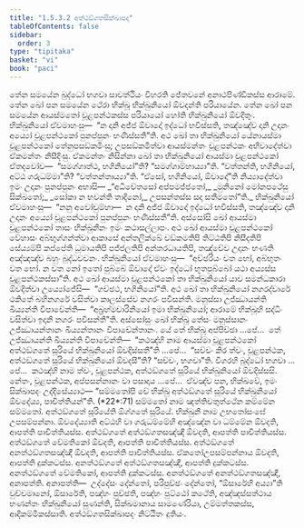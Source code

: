 ```yaml
---
title: "1.5.3.2 අත්ථඞ්ගතසික්ඛාපද"
tableOfContents: false
sidebar:
  order: 3
type: "tipitaka"
basket: "vi"
book: "paci"
---
```



<DynamicBreadcrumb />

<Division number="153" book="paci">

<Paragraph number="517" book="paci">
තේන සමයේන බුද්ධෝ භගවා සාවත්ථියං විහරති ජේතවනේ අනාථපිණ්ඩිකස්ස ආරාමේ. තේන ඛෝ පන සමයේන ථේරා භික්ඛූ භික්ඛුනියෝ ඕවදන්ති පරියායේන. තේන ඛෝ පන සමයේන ආයස්මතෝ චූළපන්ථකස්ස පරියායෝ හෝති භික්ඛුනියෝ ඕවදිතුං. භික්ඛුනියෝ ඒවමාහංසු—  “න දානි අජ්ජ ඕවාදෝ ඉද්ධෝ භවිස්සති, තඤ්ඤේව දානි උදානං අය්‍යෝ චූළපන්ථකෝ පුනප්පුනං භණිස්සතී”ති. අථ ඛෝ තා භික්ඛුනියෝ යේනායස්මා චූළපන්ථකෝ තේනුපසඞ්කමිංසු; උපසඞ්කමිත්වා ආයස්මන්තං චූළපන්ථකං අභිවාදේත්වා ඒකමන්තං නිසීදිංසු. ඒකමන්තං නිසින්නා ඛෝ තා භික්ඛුනියෝ ආයස්මා චූළපන්ථකෝ ඒතදවෝච—  “සමග්ගාත්ථ, භගිනියෝ”ති? “සමග්ගාම්හාය්‍යා”ති. “වත්තන්ති, භගිනියෝ, අට්ඨ ගරුධම්මා”ති? “වත්තන්තාය්‍යා”ති. “ඒසෝ, භගිනියෝ, ඕවාදෝ”ති නිය්‍යාදේත්වා ඉමං උදානං පුනප්පුනං අභාසි—
</Paragraph>

<Paragraph number="518" type="verses" book="paci">
_“අධිචේතසෝ අප්පමජ්ජතෝ,_  
_මුනිනෝ මෝනපථේසු සික්ඛතෝ;_  
_සෝකා න භවන්ති තාදිනෝ,_  
උපසන්තස්ස සදා සතීමතෝ”ති._  

</Paragraph>

<Paragraph number="519" book="paci">
භික්ඛුනියෝ ඒවමාහංසු—  “නනු අවෝචුම්හා—  න දානි අජ්ජ ඕවාදෝ ඉද්ධෝ භවිස්සති, තඤ්ඤේව දානි උදානං අය්‍යෝ චූළපන්ථකෝ පුනප්පුනං භණිස්සතී”ති. අස්සෝසි ඛෝ ආයස්මා චූළපන්ථකෝ තාසං භික්ඛුනීනං ඉමං කථාසල්ලාපං. අථ ඛෝ ආයස්මා චූළපන්ථකෝ වේහාසං අබ්භුග්ගන්ත්වා ආකාසේ අන්තලික්ඛේ චඞ්කමතිපි තිට්ඨතිපි නිසීදතිපි සේය්‍යම්පි කප්පේති ධූමායතිපි පජ්ජලතිපි අන්තරධායතිපි, තඤ්චේව උදානං භණති අඤ්ඤඤ්ච බහුං බුද්ධවචනං. භික්ඛුනියෝ ඒවමාහංසු—  “අච්ඡරියං වත භෝ, අබ්භුතං වත භෝ. න වත නෝ ඉතෝ පුබ්බේ ඕවාදෝ ඒවං ඉද්ධෝ භූතපුබ්බෝ යථා අය්‍යස්ස චූළපන්ථකස්සා”ති. අථ ඛෝ ආයස්මා චූළපන්ථකෝ තා භික්ඛුනියෝ යාව සමන්ධකාරා ඕවදිත්වා උය්‍යෝජේසි—  “ගච්ඡථ, භගිනියෝ”ති.
</Paragraph>

<Paragraph number="520" book="paci">
අථ ඛෝ තා භික්ඛුනියෝ නගරද්වාරේ ථකිතේ බහිනගරේ වසිත්වා කාලස්සේව නගරං පවිසන්ති. මනුස්සා උජ්ඣායන්ති ඛිය්‍යන්ති විපාචේන්ති—  “අබ්‍රහ්මචාරිනියෝ ඉමා භික්ඛුනියෝ; ආරාමේ භික්ඛූහි සද්ධිං වසිත්වා ඉදානි නගරං පවිසන්තී”ති.
</Paragraph>

<Paragraph number="521" book="paci">
අස්සෝසුං ඛෝ භික්ඛූ තේසං මනුස්සානං උජ්ඣායන්තානං ඛිය්‍යන්තානං විපාචේන්තානං. යේ තේ භික්ඛූ අප්පිච්ඡා …පේ…  තේ උජ්ඣායන්ති ඛිය්‍යන්ති විපාචේන්ති—  “කථඤ්හි නාම ආයස්මා චූළපන්ථකෝ අත්ථඞ්ගතේ සූරියේ භික්ඛුනියෝ ඕවදිස්සතී”ති …පේ…  “සච්චං කිර ත්වං, චූළපන්ථක, අත්ථඞ්ගතේ සූරියේ භික්ඛුනියෝ ඕවදසී”ති? “සච්චං, භගවා”ති. විගරහි බුද්ධෝ භගවා …පේ…  කථඤ්හි නාම ත්වං, චූළපන්ථක, අත්ථඞ්ගතේ සූරියේ භික්ඛුනියෝ ඕවදිස්සසි. නේතං, චූළපන්ථක, අප්පසන්නානං වා පසාදාය …පේ…  ඒවඤ්ච පන, භික්ඛවේ, ඉමං සික්ඛාපදං උද්දිසේය්‍යාථ—
</Paragraph>

</Division>
<Division number="154" book="paci">

<Paragraph number="522" book="paci">
<Emphasis>“සම්මතෝපි චේ භික්ඛු අත්ථඞ්ගතේ සූරියේ භික්ඛුනියෝ ඕවදේය්‍ය, පාචිත්තියන්”</Emphasis>ති. (*22*:<Emphasis>71</Emphasis>)
</Paragraph>

</Division>
<Division number="155" book="paci">

<Paragraph number="523" book="paci">
<Emphasis>සම්මතෝ</Emphasis> නාම ඤත්තිචතුත්ථේන කම්මේන සම්මතෝ.
</Paragraph>

<Paragraph number="524" book="paci">
<Emphasis>අත්ථඞ්ගතේ සූරියේ</Emphasis>ති ඕග්ගතේ සූරියේ.
</Paragraph>

<Paragraph number="525" book="paci">
<Emphasis>භික්ඛුනී</Emphasis> නාම උභතෝසංඝේ උපසම්පන්නා.
</Paragraph>

<Paragraph number="526" book="paci">
<Emphasis>ඕවදේය්‍යා</Emphasis>ති අට්ඨහි වා ගරුධම්මේහි අඤ්ඤේන වා ධම්මේන ඕවදති, ආපත්ති පාචිත්තියස්ස.
</Paragraph>

</Division>
<Division number="156" book="paci">

<Paragraph number="527" book="paci">
අත්ථඞ්ගතේ අත්ථඞ්ගතසඤ්ඤී ඕවදති, ආපත්ති පාචිත්තියස්ස. අත්ථඞ්ගතේ වේමතිකෝ ඕවදති, ආපත්ති පාචිත්තියස්ස. අත්ථඞ්ගතේ අනත්ථඞ්ගතසඤ්ඤී ඕවදති, ආපත්ති පාචිත්තියස්ස.
</Paragraph>

<Paragraph number="528" book="paci">
ඒකතෝඋපසම්පන්නාය ඕවදති, ආපත්ති දුක්කටස්ස. අනත්ථඞ්ගතේ අත්ථඞ්ගතසඤ්ඤී, ආපත්ති දුක්කටස්ස. අනත්ථඞ්ගතේ වේමතිකෝ, ආපත්ති දුක්කටස්ස. අනත්ථඞ්ගතේ අනත්ථඞ්ගතසඤ්ඤී, අනාපත්ති.
</Paragraph>

</Division>
<Division number="157" book="paci">

<Paragraph number="529" book="paci">
අනාපත්ති—  උද්දේසං දේන්තෝ, පරිපුච්ඡං දේන්තෝ, “ඕසාරේහි අය්‍යා”ති වුච්චමානෝ, ඕසාරේති, පඤ්හං පුච්ඡති, පඤ්හං පුට්ඨෝ කථේති, අඤ්ඤස්සත්ථාය භණන්තං භික්ඛුනියෝ සුණන්ති, සික්ඛමානාය සාමණේරියා, උම්මත්තකස්ස, ආදිකම්මිකස්සාති.

</Paragraph>
</Division>

<Paragraph number="530" type="center" book="paci">
අත්ථඞ්ගතසික්ඛාපදං නිට්ඨිතං දුතියං.
</Paragraph>